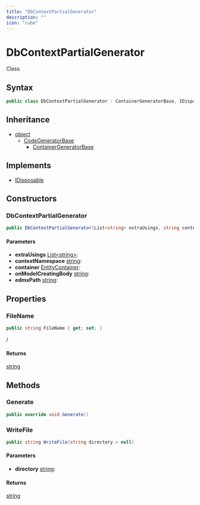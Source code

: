 ```yaml
---
title: "DbContextPartialGenerator"
description: ""
icon: "cube"
---
```


# DbContextPartialGenerator

<Badge variant="outline">Class</Badge>

## Syntax

```csharp
public class DbContextPartialGenerator : ContainerGeneratorBase, IDisposable
```

## Inheritance

- [object](https://learn.microsoft.com/dotnet/api/system.object)
  - [CodeGeneratorBase](/api-reference/cloudnimble/easyaf/codegen/codegeneratorbase)
    - [ContainerGeneratorBase](/api-reference/cloudnimble/easyaf/codegen/containergeneratorbase)

## Implements

- [IDisposable](https://learn.microsoft.com/dotnet/api/system.idisposable)

## Constructors

### DbContextPartialGenerator

```csharp
public DbContextPartialGenerator(List<string> extraUsings, string contextNamespace, EntityContainer container, string onModelCreatingBody, string edmxPath)
```

#### Parameters

- **extraUsings** [List&lt;string&gt;](https://learn.microsoft.com/dotnet/api/system.collections.generic.list-1): 
- **contextNamespace** [string](https://learn.microsoft.com/dotnet/api/system.string): 
- **container** [EntityContainer](https://learn.microsoft.com/dotnet/api/system.data.entity.core.metadata.edm.entitycontainer): 
- **onModelCreatingBody** [string](https://learn.microsoft.com/dotnet/api/system.string): 
- **edmxPath** [string](https://learn.microsoft.com/dotnet/api/system.string): 


## Properties

### FileName

```csharp
public string FileName { get; set; }
```

/

#### Returns

[string](https://learn.microsoft.com/dotnet/api/system.string)


## Methods

### Generate

```csharp
public override void Generate()
```

### WriteFile

```csharp
public string WriteFile(string directory = null)
```

#### Parameters

- **directory** [string](https://learn.microsoft.com/dotnet/api/system.string): 

#### Returns

[string](https://learn.microsoft.com/dotnet/api/system.string)


